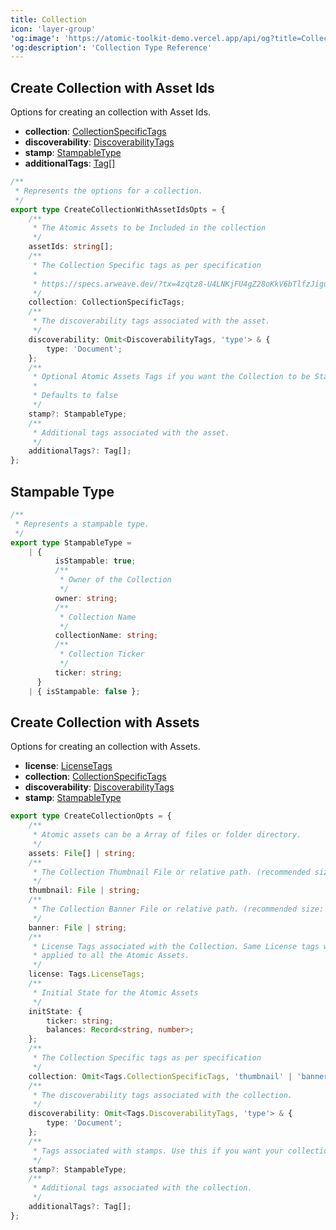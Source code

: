 ```yaml
---
title: Collection
icon: 'layer-group'
'og:image': 'https://atomic-toolkit-demo.vercel.app/api/og?title=Collection%20Type%20Reference'
'og:description': 'Collection Type Reference'
---
```


## Create Collection with Asset Ids

Options for creating an collection with Asset Ids.

-   **collection**: [CollectionSpecificTags](/types-reference/tags/collection-specific)
-   **discoverability**: [DiscoverabilityTags](/types-reference/tags/discoverability)
-   **stamp**: [StampableType](/types-reference/collection#stampable-type)
-   **additionalTags**: [Tag[]](/types-reference/atomic-asset#tag-type)

```ts
/**
 * Represents the options for a collection.
 */
export type CreateCollectionWithAssetIdsOpts = {
    /**
     * The Atomic Assets to be Included in the collection
     */
    assetIds: string[];
    /**
     * The Collection Specific tags as per specification
     *
     * https://specs.arweave.dev/?tx=4zqtz8-U4LNKjFU4gZ28oKkV6bTlfzJiguqjbMl9R4Q
     */
    collection: CollectionSpecificTags;
    /**
     * The discoverability tags associated with the asset.
     */
    discoverability: Omit<DiscoverabilityTags, 'type'> & {
        type: 'Document';
    };
    /**
     * Optional Atomic Assets Tags if you want the Collection to be Stampable.
     *
     * Defaults to false
     */
    stamp?: StampableType;
    /**
     * Additional tags associated with the asset.
     */
    additionalTags?: Tag[];
};
```

## Stampable Type

```ts
/**
 * Represents a stampable type.
 */
export type StampableType =
    | {
          isStampable: true;
          /**
           * Owner of the Collection
           */
          owner: string;
          /**
           * Collection Name
           */
          collectionName: string;
          /**
           * Collection Ticker
           */
          ticker: string;
      }
    | { isStampable: false };
```

## Create Collection with Assets

Options for creating an collection with Assets.

-   **license**: [LicenseTags](/types-reference/tags/license)
-   **collection**: [CollectionSpecificTags](/types-reference/tags/collection-specific)
-   **discoverability**: [DiscoverabilityTags](/types-reference/tags/discoverability)
-   **stamp**: [StampableType](/types-reference/collection#stampable-type)

```ts
export type CreateCollectionOpts = {
    /**
     * Atomic assets can be a Array of files or folder directory.
     */
    assets: File[] | string;
    /**
     * The Collection Thumbnail File or relative path. (recommended size: 300x300)
     */
    thumbnail: File | string;
    /**
     * The Collection Banner File or relative path. (recommended size: 1600x900)
     */
    banner: File | string;
    /**
     * License Tags associated with the Collection. Same License tags will be
     * applied to all the Atomic Assets.
     */
    license: Tags.LicenseTags;
    /**
     * Initial State for the Atomic Assets
     */
    initState: {
        ticker: string;
        balances: Record<string, number>;
    };
    /**
     * The Collection Specific tags as per specification
     */
    collection: Omit<Tags.CollectionSpecificTags, 'thumbnail' | 'banner'>;
    /**
     * The discoverability tags associated with the collection.
     */
    discoverability: Omit<Tags.DiscoverabilityTags, 'type'> & {
        type: 'Document';
    };
    /**
     * Tags associated with stamps. Use this if you want your collection to be stampable.
     */
    stamp?: StampableType;
    /**
     * Additional tags associated with the collection.
     */
    additionalTags?: Tag[];
};
```
